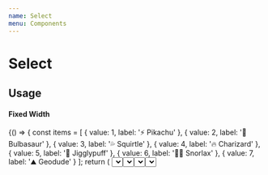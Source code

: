 ```yaml
---
name: Select
menu: Components
---
```



# Select

## Usage

#### Fixed Width

<Playground>
  {() => {
    const items = [
      { value: 1, label: '⚡ Pikachu' },
      { value: 2, label: '🌿 Bulbasaur' },
      { value: 3, label: '💦 Squirtle' },
      { value: 4, label: '🔥 Charizard' },
      { value: 5, label: '🎤 Jigglypuff' },
      { value: 6, label: '🛌🏻 Snorlax' },
      { value: 7, label: '⛰ Geodude' }
    ];
    return (
      <Select
        items={items}
        onChange={value => console.log(value)}
        width={150}
      />
    );
  }}
</Playground>

#### Fixed Height

<Playground>
  {() => {
    const items = [
      { value: 1, label: '⚡ Pikachu' },
      { value: 2, label: '🌿 Bulbasaur' },
      { value: 3, label: '💦 Squirtle' },
      { value: 4, label: '🔥 Charizard' },
      { value: 5, label: '🎤 Jigglypuff' },
      { value: 6, label: '🛌🏻 Snorlax' },
      { value: 7, label: '⛰ Geodude' }
    ];
    return (
      <Select
        items={items}
        onChange={value => console.log(value)}
        height={100}
        width={150}
      />
    );
  }}
</Playground>

#### No shadow

<Playground>
  {() => {
    const items = [
      { value: 1, label: '⚡ Pikachu' },
      { value: 2, label: '🌿 Bulbasaur' },
      { value: 3, label: '💦 Squirtle' },
      { value: 4, label: '🔥 Charizard' },
      { value: 5, label: '🎤 Jigglypuff' },
      { value: 6, label: '🛌🏻 Snorlax' },
      { value: 7, label: '⛰ Geodude' }
    ];
    return (
      <Select
        shadow={false}
        items={items}
        onChange={value => console.log(value)}
      />
    );
  }}
</Playground>

#### Flat

<Playground>
  {() => {
    const items = [
      { value: 1, label: '⚡ Pikachu' },
      { value: 2, label: '🌿 Bulbasaur' },
      { value: 3, label: '💦 Squirtle' },
      { value: 4, label: '🔥 Charizard' },
      { value: 5, label: '🎤 Jigglypuff' },
      { value: 6, label: '🛌🏻 Snorlax' },
      { value: 7, label: '⛰ Geodude' }
    ];
    return (
      <Window>
        <WindowContent>
          <ScrollView
            style={{
              padding: '1rem',
              paddingBottom: '3rem',
              background: 'white',
              width: '300px'
            }}
          >
            <p style={{ lineHeight: 1.3 }}>
              When you want to use Select on a light background (like scrollable
              content), just use the flat variant:
            </p>
            <div
              style={{
                marginTop: '1.5rem'
              }}
            >
              <Select
                variant='flat'
                items={items}
                onChange={value => console.log(value)}
                height={100}
                width={150}
              />
            </div>
          </ScrollView>
        </WindowContent>
      </Window>
    );
  }}
</Playground>

## API

### Import

```
import { Select } from 'react95'
```

### Props

<Props of={Select} />
